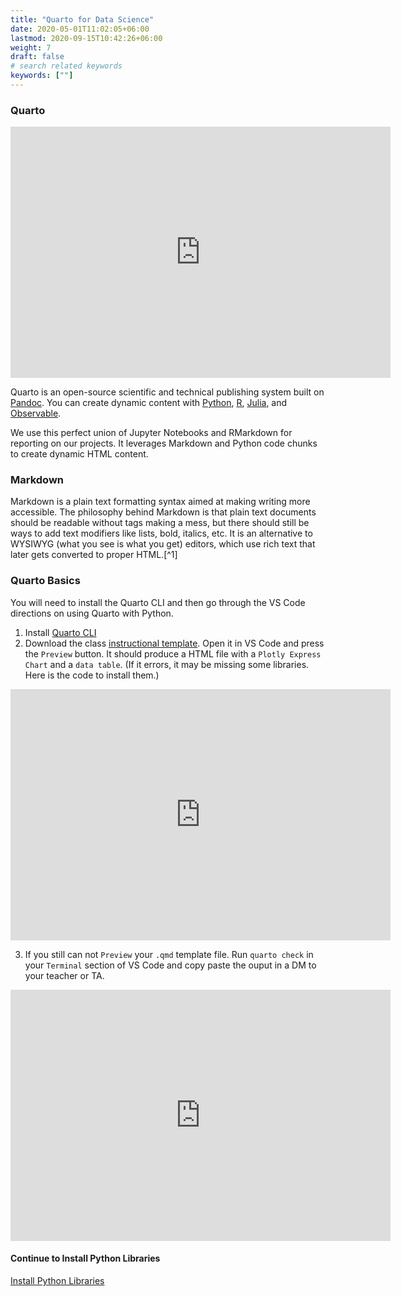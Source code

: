 ```yaml
---
title: "Quarto for Data Science"
date: 2020-05-01T11:02:05+06:00
lastmod: 2020-09-15T10:42:26+06:00
weight: 7
draft: false
# search related keywords
keywords: [""]
---
```



### Quarto 

```{=html}
<iframe id="kaltura_player" src="https://cdnapisec.kaltura.com/p/1157612/sp/115761200/embedIframeJs/uiconf_id/41338032/partner_id/1157612?iframeembed=true&playerId=kaltura_player&entry_id=1_2kwgff7s&flashvars[localizationCode]=en&amp;flashvars[sideBarContainer.plugin]=true&amp;flashvars[sideBarContainer.position]=left&amp;flashvars[sideBarContainer.clickToClose]=true&amp;flashvars[chapters.plugin]=true&amp;flashvars[chapters.layout]=vertical&amp;flashvars[chapters.thumbnailRotator]=false&amp;flashvars[streamSelector.plugin]=true&amp;flashvars[EmbedPlayer.SpinnerTarget]=videoHolder&amp;flashvars[dualScreen.plugin]=true&amp;flashvars[Kaltura.addCrossoriginToIframe]=true&amp;&wid=1_c9h26hzk" width="608" height="402" allowfullscreen webkitallowfullscreen mozAllowFullScreen allow="autoplay *; fullscreen *; encrypted-media *" sandbox="allow-downloads allow-forms allow-same-origin allow-scripts allow-top-navigation allow-pointer-lock allow-popups allow-modals allow-orientation-lock allow-popups-to-escape-sandbox allow-presentation allow-top-navigation-by-user-activation" frameborder="0" title="W01 - Install Quarto"></iframe>
```

Quarto is an open-source scientific and technical publishing system built on [Pandoc](https://pandoc.org/). You can create dynamic content with [Python](https://quarto.org/docs/computations/python.html), [R](https://quarto.org/docs/computations/r.html), [Julia](https://quarto.org/docs/computations/julia.html), and [Observable](https://quarto.org/docs/computations/ojs.html).

We use this perfect union of Jupyter Notebooks and RMarkdown for reporting on our projects. It leverages Markdown and Python code chunks to create dynamic HTML content.


### Markdown

Markdown is a plain text formatting syntax aimed at making writing more accessible. The philosophy behind Markdown is that plain text documents should be readable without tags making a mess, but there should still be ways to add text modifiers like lists, bold, italics, etc. It is an alternative to WYSIWYG (what you see is what you get) editors, which use rich text that later gets converted to proper HTML.[^1]


### Quarto Basics

You will need to install the Quarto CLI and then go through the VS Code directions on using Quarto with Python.

1. Install [Quarto CLI](https://quarto.org/docs/get-started/)
<!-- 1. Install [QUARTO VS Code Extension](https://marketplace.visualstudio.com/items?itemName=quarto.quarto)
3. [Setup your VS Code](https://quarto.org/docs/get-started/hello/vscode.html)
4. [Really read the VS Code setup entirely](https://quarto.org/docs/get-started/hello/vscode.html) -->
1. Download the class [instructional template](/Templates/ds250_project_template.qmd). Open it in VS Code and press the `Preview` button. It should produce a HTML file with a `Plotly Express Chart` and a `data table`. (If it errors, it may be missing some libraries. Here is the code to install them.)
```{=html}
<iframe id="kaltura_player" src="https://cdnapisec.kaltura.com/p/1157612/sp/115761200/embedIframeJs/uiconf_id/41338032/partner_id/1157612?iframeembed=true&playerId=kaltura_player&entry_id=1_g27qjdxx&flashvars[localizationCode]=en&amp;flashvars[sideBarContainer.plugin]=true&amp;flashvars[sideBarContainer.position]=left&amp;flashvars[sideBarContainer.clickToClose]=true&amp;flashvars[chapters.plugin]=true&amp;flashvars[chapters.layout]=vertical&amp;flashvars[chapters.thumbnailRotator]=false&amp;flashvars[streamSelector.plugin]=true&amp;flashvars[EmbedPlayer.SpinnerTarget]=videoHolder&amp;flashvars[dualScreen.plugin]=true&amp;flashvars[Kaltura.addCrossoriginToIframe]=true&amp;&wid=1_hxreaxti" width="608" height="402" allowfullscreen webkitallowfullscreen mozAllowFullScreen allow="autoplay *; fullscreen *; encrypted-media *" sandbox="allow-downloads allow-forms allow-same-origin allow-scripts allow-top-navigation allow-pointer-lock allow-popups allow-modals allow-orientation-lock allow-popups-to-escape-sandbox allow-presentation allow-top-navigation-by-user-activation" frameborder="0" title="W01 - Quarto Template Intro"></iframe>
```
3. If you still can not `Preview` your `.qmd` template file. Run `quarto check` in your `Terminal` section of VS Code and copy paste the ouput in a DM to your teacher or TA.
```{=html}
<iframe id="kaltura_player" src="https://cdnapisec.kaltura.com/p/1157612/sp/115761200/embedIframeJs/uiconf_id/41338032/partner_id/1157612?iframeembed=true&playerId=kaltura_player&entry_id=1_9y6jv0tb&flashvars[localizationCode]=en&amp;flashvars[sideBarContainer.plugin]=true&amp;flashvars[sideBarContainer.position]=left&amp;flashvars[sideBarContainer.clickToClose]=true&amp;flashvars[chapters.plugin]=true&amp;flashvars[chapters.layout]=vertical&amp;flashvars[chapters.thumbnailRotator]=false&amp;flashvars[streamSelector.plugin]=true&amp;flashvars[EmbedPlayer.SpinnerTarget]=videoHolder&amp;flashvars[dualScreen.plugin]=true&amp;flashvars[Kaltura.addCrossoriginToIframe]=true&amp;&wid=1_xyuzpp6t" width="608" height="402" allowfullscreen webkitallowfullscreen mozAllowFullScreen allow="autoplay *; fullscreen *; encrypted-media *" sandbox="allow-downloads allow-forms allow-same-origin allow-scripts allow-top-navigation allow-pointer-lock allow-popups allow-modals allow-orientation-lock allow-popups-to-escape-sandbox allow-presentation allow-top-navigation-by-user-activation" frameborder="0" title="W01 - Preview Quarto File"></iframe>
```


#### Continue to Install Python Libraries
[Install Python Libraries](/Setup/python_lib.qmd)

<!-- ```Python
#%%
import sys
!{sys.executable} -m pip install nbformat nbclient
``` -->
<!-- 
## Class template

We have built a [template](/Templates/ds250_project_template_clean.qmd) to provide an example of you will submit your project reports (for additional details please see the [instructional template](/Templates/ds250_project_template.qmd)). As you use the template, the following items may help you understand how to write your report.

1. The template is a guide. Don't feel responsible for including every item beyond sections for each question.
2. Your appendix should have properly highlighted Python code that doesn't run off the page (other than file paths).
3. You can see examples of the html output [here](/Templates/ds250_project_template_clean.html) and [here](/Templates/template/ds50_project_template.html)


## Markdown Examples

You can read the complete syntax guide [at the daringfireball.net website](https://daringfireball.net/projects/markdown/syntax). The code chunk below highlights the standard syntax[^2]

```Markdown
*This text will be italic*
_This will also be italic_

**This text will be bold**
__This will also be bold__

_You **can** combine them_

You can make bulleted lists.

* Item 1
* Item 2
  * Item 2a
  * Item 2b

Or numbered lists.

1. Item 1
1. Item 2
1. Item 3
   1. Item 3a
   1. Item 3b

Place an image in the document.

![GitHub Logo](/images/logo.png)

or a link in a document

[GitHub](http://github.com)

You can even blockquote Kanye West said:

> We're living the future so
> the present is our past.

Finally, you can create tables. Check out `print(df.to_markdown())` to get tables from pandas.

First Header | Second Header
------------ | -------------
Content from cell 1 | Content from cell 2
Content in the first column | Content in the second column


Every once in a while, you may want strikethrough.

~~this~~
```
### Getting tables out of Pandas

You can create tables using Markdown in your reports. You can use the `.to_markdown()` method on your `DataFrame` object. You would use `print(df.to_markdown(index=False))` to get tables from pandas. They would print out in your interactive window as;

```markdown
name  | gender
----- | ------
J.    | Male
Katie | Female
```

You would then copy the output from your interactive window and paste it into your `.md` report.

[^1]: https://www.ultraedit.com/company/blog/community/what-is-markdown-why-use-it.html

[^2]: https://guides.github.com/features/mastering-markdown/ -->